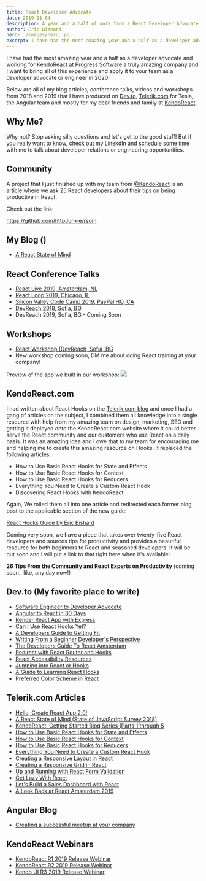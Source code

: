 ```yaml
---
title: React Developer Advocate
date: 2019-11-04
description: A year and a half of work from a React Developer Advocate
author: Eric Bishard 
hero: ./images/hero.jpg
excerpt: I have had the most amazing year and a half as a developer advocate and working for KendoReact...
---
```


I have had the most amazing year and a half as a developer advocate and working for KendoReact at Progress Software a truly amazing company and I want to bring all of this experience and apply it to your team as a developer advocate or engineer in 2020!

Below are all of my blog articles, conference talks, videos and workshops from 2018 and 2019 that I have produced on [Dev.to](https://dev.to/httpjunkie), [Telerik.com](https://www.telerik.com/blogs/author/eric-bishard) for Tesla, the Angular team and mostly for my dear friends and family at [KendoReact](https://www.kendoreact.com).

## Why Me?

Why not? Stop asking silly questions and let's get to the good stuff! But if you really want to know, check out my [LinekdIn](https://www.linkedin.com/in/eric-b/) and schedule some time with me to talk about developer relations or engineering opportunities.

## Community

A project that I just finished up with my team from [@KendoReact](https://twitter.com/kendoreact) is an article where we ask 25 React developers about their tips on being productive in React.  

Check out the link: []()

https://github.com/httpJunkie/rsom

## My Blog ()

- [A React State of Mind](http://reactstateofmind.com)

## React Conference Talks

- [React Live 2019, Amsterdam, NL](https://www.youtube.com/watch?v=-yj23RtyT-E)
- [React Loop 2019, Chicago, IL](https://www.youtube.com/watch?v=HuCWWvgizDg)
- [Silicon Valley Code Camp 2019, PayPal HQ, CA](https://youtube.com/watch?v=kwLdaicyBd8)
- [DevReach 2018, Sofia, BG](https://www.youtube.com/watch?v=MfAxhBMTkuQ)
- DevReach 2019, Sofia, BG - Coming Soon

## Workshops

- [React Workshop (DevReach, Sofia, BG](https://www.telerik.com/devreach/sessions/let-s-build-an-app-with-react---part-i)
- New workshop coming soon, DM me about doing React training at your company!

Preview of the app we built in our workshop:
![](https://imgur.com/qKPSrCy.gif)

## KendoReact.com

I had written about React Hooks on the [Telerik.com blog](https://telerik.com/blogs) and once I had a gang of articles on the subject, I combined them all knowledge into a single resource with help from my amazing team on design, marketing, SEO and getting it deployed onto the KendoReact.com website where it could better serve the React community and our customers who use React on a daily basis. It was an amazing idea and I owe that to my team for encouraging me and helping me to create this amazing resource on Hooks. It replaced the following articles:
 
- How to Use Basic React Hooks for State and Effects
- How to Use Basic React Hooks for Context
- How to Use Basic React Hooks for Reducers
- Everything You Need to Create a Custom React Hook
- Discovering React Hooks with KendoReact

Again, We rolled them all into one article and redirected each former blog post to the applicable section of the new guide:

[React Hooks Guide by Eric Bishard](https://www.telerik.com/kendo-react-ui/react-hooks-guide/)

Coming very soon, we have a piece that takes over twenty-five React developers and sources tips for productivity and provides a beautiful resource for both beginners to React and seasoned developers. It will be out soon and I will put a link to that right here when it's available:

**26 Tips From the Community and React Experts on Productivity**
(coming soon.. like, any day now!)

## Dev.to (My favorite place to write)

- [Software Engineer to Developer Advocate](https://dev.to/httpjunkie/software-engineer-to-developer-advocate-4a8h)
- [Angular to React in 30 Days](https://dev.to/httpjunkie/angular-to-react-in-30-days-p5k)
- [Render React App with Express](https://dev.to/httpjunkie/render-react-app-with-express-10im)
- [Can I Use React Hooks Yet?](https://dev.to/httpjunkie/can-i-use-react-hooks-yet-35o9)
- [A Developers Guide to Getting Fit](https://dev.to/httpjunkie/a-developers-guide-to-getting-fit-pif)
- [Writing From a Beginner Developer's Perspective](https://dev.to/httpjunkie/writing-from-a-beginner-developers-perspective-30l0)
- [The Developers Guide To React Amsterdam](https://dev.to/httpjunkie/the-developers-guide-to-react-amsterdam-4h60)
- [Redirect with React Router and Hooks](https://dev.to/httpjunkie/programmatically-redirect-in-react-with-react-router-and-hooks-3hej)
- [React Accessibility Resources](https://dev.to/httpjunkie/react-accessibility-2d99)
- [Jumping into React or Hooks](https://dev.to/httpjunkie/learning-react-hooks-4edh)
- [A Guide to Learning React Hooks](https://dev.to/httpjunkie/a-guide-to-learning-react-hooks-58a0)
- [Preferred Color Scheme in React](https://dev.to/httpjunkie/preferred-color-scheme-in-react-47e3)

## Telerik.com Articles

- [Hello, Create React App 2.0!](https://www.telerik.com/blogs/hello-create-react-app-2)
- [A React State of Mind (State of JavaScript Survey 2018)](https://www.telerik.com/blogs/a-react-state-of-mind-state-of-javascript-survey-2018)
- [KendoReact: Getting Started Blog Series (Parts 1 through 5](https://www.telerik.com/blogs/kendo-react-getting-started-blog-series)
- [How to Use Basic React Hooks for State and Effects](https://www.telerik.com/blogs/how-to-use-basic-react-hooks-for-state-and-effects)
- [How to Use Basic React Hooks for Context](https://www.telerik.com/blogs/how-to-use-basic-react-hooks-for-context)
- [How to Use Basic React Hooks for Reducers](https://www.telerik.com/blogs/how-to-use-basic-react-hooks-for-reducers)
- [Everything You Need to Create a Custom React Hook](https://www.telerik.com/blogs/everything-you-need-to-create-a-custom-react-hook)
- [Creating a Responsive Layout in React](https://www.telerik.com/blogs/creating-a-responsive-layout-in-react)
- [Creating a Responsive Grid in React](https://www.telerik.com/blogs/creating-a-responsive-grid-in-react)
- [Up and Running with React Form Validation](https://www.telerik.com/blogs/up-and-running-with-react-form-validation)
- [Get Lazy With React](https://www.telerik.com/blogs/get-lazy-with-react)
- [Let's Build a Sales Dashboard with React](https://www.telerik.com/blogs/lets-build-a-sales-dashboard-with-react)
- [A Look Back at React Amsterdam 2019](https://www.telerik.com/blogs/a-look-back-at-react-amsterdam-2019)

## Angular Blog

- [Creating a successful meetup at your company](https://blog.angular.io/creating-a-successful-meetup-at-your-company-33eaabbc66b5)

## KendoReact Webinars

- [KendoReact R1 2019 Release Webinar](https://www.youtube.com/watch?v=mymu5Xj1h38)
- [KendoReact R2 2019 Release Webinar](https://www.youtube.com/watch?v=FJr2eUT0tf0)
- [Kendo UI R3 2019 Release Webinar](https://www.youtube.com/watch?time_continue=3875&v=9UFwqe3_7DA)
